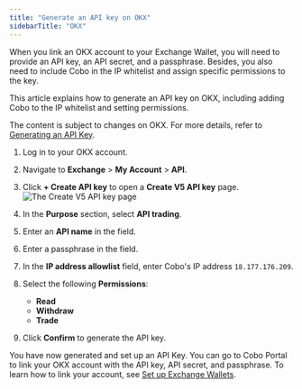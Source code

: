 ```yaml
---
title: "Generate an API key on OKX"
sidebarTitle: "OKX"
---
```


When you link an OKX account to your Exchange Wallet, you will need to provide an API key, an API secret, and a passphrase. Besides, you also need to include Cobo in the IP whitelist and assign specific permissions to the key.

This article explains how to generate an API key on OKX, including adding Cobo to the IP whitelist and setting permissions.

<Note>The content is subject to changes on OKX. For more details, refer to <a href="https://www.okx.com/docs-v5/en/#overview-v5-api-key-creation">Generating an API Key</a>.</Note>

1. Log in to your OKX account.
2. Navigate to **Exchange** > **My Account** > **API**.
3. Click **+ Create API key** to open a **Create V5 API key** page.
    <img src="/en/images/exchange-wallet/okx.png" className="screenshot_modal" alt="The Create V5 API key page" />
4. In the **Purpose** section, select **API trading**.
4. Enter an **API name** in the field.
5. Enter a passphrase in the field.
6. In the **IP address allowlist** field, enter Cobo's IP address `18.177.176.209`.
7. Select the following **Permissions**:
    - **Read**
    - **Withdraw**
    - **Trade**

8. Click **Confirm** to generate the API key.

You have now generated and set up an API Key. You can go to Cobo Portal to link your OKX account with the API key, API secret, and passphrase. To learn how to link your account, see [Set up Exchange Wallets](/en/portal/exchange-wallets/set-up). 
